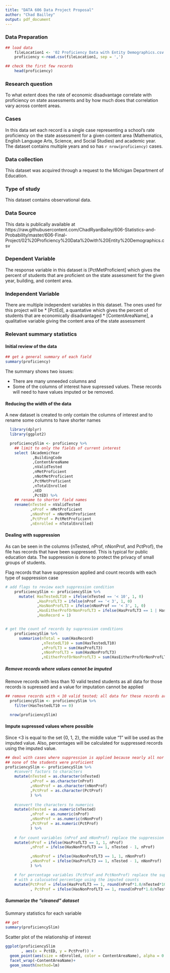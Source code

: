 ```yaml
---
title: "DATA 606 Data Project Proposal"
author: "Chad Bailley"
output: pdf_document
---
```


### Data Preparation

```r
## load data
    fileLocation1 <- '02 Proficiency Data with Entity Demographics.csv'
    proficiency <-read.csv(fileLocation1, sep = ',')

## check the first few records 
    head(proficiency)

```


### Research question 

To what extent does the rate of economic disadvantage correlate with proficiency on state assessments and by how much does that correlation vary across content areas.



### Cases 

In this data set each record is a single case representing a school's rate proficiency on the state assessment for a given content area (Mathematics, English Language Arts, Science, and Social Studies) and academic year. The dataset contains multiple years and so has `r nrow(proficiency)` cases.



### Data collection 

This dataset was acquired through a request to the Michigan Department of Education.



### Type of study 

This dataset contains observational data.



### Data Source 

This data is publically available at https://raw.githubusercontent.com/ChadRyanBailey/606-Statistics-and-Probability/master/606-Final-Project/02%20Proficiency%20Data%20with%20Entity%20Demographics.csv




### Dependent Variable

The response variable in this dataset is [PctMetProficient] which gives the percent of students that are proficient on the state assessment for the given year, building, and content area.



### Independent Variable

There are multiple independent variables in this dataset. The ones used for this project will be 
* [PctEd], a quantative which gives the percent of students that are economically disadvantaged
* [ContentAreaName], a qualitative variable giving the content area of the state assessment


### Relevant summary statistics 

#### Initial review of the data

```r
## get a general summary of each field
summary(proficiency)

```

The summary shows two issues: 

* There are many unneeded columns and 
* Some of the columns of interest have supressed values. These records will need to
have values imputed or be removed.

#### Reducing the width of the data
A new dataset is created to only contain the columns of interest and to rename
some columns to have shorter names

```r

  library(dplyr)
  library(ggplot2)

  proficiencySlim <- proficiency %>%
    ## limit to only the fields of current interest
    select (AcademicYear
            ,BuildingCode
            ,ContentAreaName
            ,nValidTested
            ,nMetProficient
            ,nNotMetProficient
            ,PctMetProficient
            ,nTotalEnrolled
            ,nED
            ,PctED) %>%
    ## rename to shorter field names
    rename(nTested = nValidTested
           ,nProf = nMetProficient
           ,nNonProf = nNotMetProficient
           ,PctProf = PctMetProficient
           ,nEnrolled = nTotalEnrolled) 
```
  
#### Dealing with suppression
As can be seen in the columns {nTested, nProf,  nNonProf, and PctProf}, the file has records that have been suppressed. This is typical for public education data. The suppression is done to protect the privacy of small groups of students.  
  

Flag records that have suppression applied and count records with each type of
suppression case
```r
# add flags to review each suppression condition
    proficiencySlim <- proficiencySlim %>%
      mutate( HasTestedLT10 = ifelse(nTested == '< 10', 1, 0)
              ,HasProfLT3 = ifelse(nProf == '< 3', 1, 0)
              ,HasNonProfLT3 = ifelse(nNonProf == '< 3', 1, 0)
              ,HasEitherProfOrNonProfLT3 = ifelse(HasProfLT3 == 1 | HasNonProfLT3 == 1, 1, 0)
              ,HasRecord = 1)


# get the count of records by suppression conditions
    proficiencySlim %>%
      summarise(nTotal = sum(HasRecord)
                ,nTestedLT10 = sum(HasTestedLT10)
                ,nProfLT3 = sum(HasProfLT3)
                ,nNonProfLT3 = sum(HasNonProfLT3)
                ,nEitherProfOrNonProfLT3 = sum(HasEitherProfOrNonProfLT3))
```

##### Remove records where values cannot be imputed
Remove records with less than 10 valid tested students as all data for those records
is supressed and a value for imputation cannot be applied
```r

## remove records with < 10 valid tested; all data for these records are suppressed
  proficiencySlim <- proficiencySlim %>%
    filter(HasTestedLT10 == 0) 

  nrow(proficiencySlim)
```
  
#### Impute supressed values where possible
Since <3 is equal to the set {0, 1, 2}, the middle value "1" will be used as the imputed value. Also, percentages will be calculated for suppressed records using the imputed value.  
```r
## deal with cases where suppression is applied because nearly all nor nearly
## none of the students were proficient
proficiencySlim <- proficiencySlim %>%
    #convert factors to characters
    mutate(nTested = as.character(nTested)
           ,nProf = as.character(nProf)
           ,nNonProf = as.character(nNonProf)
           ,PctProf = as.character(PctProf)
           ) %>%
    
    #convert the characters to numerics
    mutate(nTested = as.numeric(nTested)
           ,nProf = as.numeric(nProf)
           ,nNonProf = as.numeric(nNonProf)
           ,PctProf = as.numeric(PctProf)
           ) %>%
    
    # for count variables (nProf and nNonProf) replace the suppression flag with imputed count
    mutate(nProf = ifelse(HasProfLT3 == 1, 1, nProf)
           ,nProf = ifelse(HasNonProfLT3 == 1, nTested - 1, nProf)

           ,nNonProf = ifelse(HasNonProfLT3 == 1, 1, nNonProf)
           ,nNonProf = ifelse(HasProfLT3 == 1, nTested - 1, nNonProf)
           ) %>%

    # for percentage variables (PctProf and PctNonProf) replace the suppression flag 
    # with a calucuated percentage using the imputed counts
    mutate(PctProf = ifelse(HasProfLT3 == 1, round(nProf*1.0/nTested*100.0, 2), PctProf)
           , PctProf = ifelse(HasNonProfLT3 == 1, round(nProf*1.0/nTested*100.0, 2), PctProf))
```

##### Summarize the "cleaned" dataset

Summary statistics for each variable

```r
## get 
summary(proficiencySlim)

```


Scatter plot of the relationship of interest
```r
ggplot(proficiencySlim
       , aes(x = PctED, y = PctProf)) + 
  geom_point(aes(size = nEnrolled, color = ContentAreaName), alpha = 0.5) + 
  facet_wrap(~ContentAreaName)+ 
  geom_smooth(method=lm) 


```